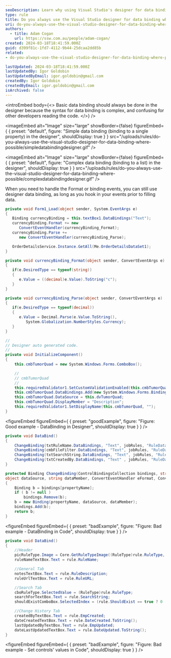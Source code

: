 ```yaml
---
seoDescription: Learn why using Visual Studio's designer for data binding simplifies complex syntax and enhances code readability
type: rule
title: Do you always use the Visual Studio designer for data binding where possible?
uri: do-you-always-use-the-visual-studio-designer-for-data-binding-where-possible
authors:
  - title: Adam Cogan
    url: https://ssw.com.au/people/adam-cogan/
created: 2024-03-18T18:41:59.000Z
guid: d399f81c-1fd7-4112-9b44-25dcaa2dd85b
related:
- do-you-always-use-the-visual-studio-designer-for-data-binding-where-possible

lastUpdated: 2024-03-18T18:41:59.000Z
lastUpdatedBy: Igor Goldobin
lastUpdatedByEmail: igor.goldobin@gmail.com
createdBy: Igor Goldobin
createdByEmail: igor.goldobin@gmail.com
isArchived: false
---
```

<introEmbed
  body={<>
Basic data binding should always be done in the designer because the syntax for data binding is complex, and confusing for other developers reading the code.
  </>}
/>

<imageEmbed
  alt="Image"
  size="large"
  showBorder={false}
  figureEmbed={ {
    preset: "default",
    figure: "Simple data binding (binding to a single property) in the designer",
    shouldDisplay: true
  } }
  src="/uploads/rules/do-you-always-use-the-visual-studio-designer-for-data-binding-where-possible/simpledatabindingdesigner.gif"
/>



<imageEmbed
  alt="Image"
  size="large"
  showBorder={false}
  figureEmbed={ {
    preset: "default",
    figure: "Complex data binding (binding to a list) in the designer",
    shouldDisplay: true
  } }
  src="/uploads/rules/do-you-always-use-the-visual-studio-designer-for-data-binding-where-possible/complexdatabindingdesigner.gif"
/>


When you need to handle the Format or binding events, you can still use designer data binding, as long as you hook in your events prior to filling data.

```cs
private void Form1_Load(object sender, System.EventArgs e)
{
   Binding currencyBinding = this.textBox1.DataBindings("Text");
   currencyBinding.Format += new
      ConvertEventHandler(currencyBinding_Format);
   currencyBinding.Parse +=
      new ConvertEventHandler(currencyBinding_Parse);

   OrderDetailsService.Instance.GetAll(Me.OrderDetailsDataSet1);
}

private void currencyBinding_Format(object sender, ConvertEventArgs e)
{
   if(e.DesiredType == typeof(string))
   {
      e.Value = ((decimal)e.Value).ToString("c");
   }
}

private void currencyBinding_Parse(object sender, ConvertEventArgs e)
{
   if(e.DesiredType == typeof(decimal))
   {
      e.Value = Decimal.Parse(e.Value.ToString(),
         System.Globalization.NumberStyles.Currency);
   }
}
```

```cs
//
// Designer auto generated code.
//
private void InitializeComponent()
{
    this.cmbTumorQuad = new System.Windows.Forms.ComboBox();

    //
    // cmbTumorQuad
    //
    this.requiredValidator1.SetCustomValidationEnabled(this.cmbTumorQuad, true);
    this.cmbTumorQuad.DataBindings.Add(new System.Windows.Forms.Binding("SelectedValue", this.dvOccMain, "TumorQuadrant"));
    this.cmbTumorQuad.DataSource = this.dvTumorQuad;
    this.cmbTumorQuad.DisplayMember = "Description";
    this.requiredValidator1.SetDisplayName(this.cmbTumorQuad, "");
}
```
<figureEmbed figureEmbed={ {
  preset: "goodExample",
  figure: "Figure: Good example - DataBinding in Designer",
  shouldDisplay: true
} } />


```cs
private void DataBind()
{
    ChangeBinding(txtRuleName.DataBindings, "Text", jobRules, "RuleData.RuleName");
    ChangeBinding(cmbFileFilter.DataBindings, "Text", jobRules, "RuleData.FileFilter");
    ChangeBinding(txtSearchString.DataBindings, "Text", jobRules, "RuleData.SearchString");
    ChangeBinding(txtCreatedBy.DataBindings, "Text" , jobRules, "RuleData.EmpCreated");
}

protected Binding ChangeBinding(ControlBindingsCollection bindings, string propertyName,
object dataSource, string dataMember, ConvertEventHandler eFormat, ConvertEventHandler eParse)
{
    Binding b = bindings[propertyName];
    if ( b != null )
        bindings.Remove(b);
    b = new Binding(propertyName, dataSource, dataMember);
    bindings.Add(b);
    return b;
}
```
<figureEmbed figureEmbed={ {
  preset: "badExample",
  figure: "Figure: Bad example - DataBinding in Code",
  shouldDisplay: true
} } />


```cs
private void DataBind()
{
    //Header
    picRuleType.Image = Core.GetRuleTypeImage((RuleType)rule.RuleType, 48);
    ruleNameTextBox.Text = rule.RuleName;

    //General Tab
    notesTextBox.Text = rule.RuleDescription;
    ruleUrlTextBox.Text = rule.RuleURL;

    //Search Tab
    cboRuleType.SelectedValue = (RuleType)rule.RuleType;
    searchForTextBox.Text = rule.SearchString;
    shouldExistComboBox.SelectedIndex = (rule.ShouldExist == true ? 0 : 1);

    //Change History Tab
    createdByTextBox.Text = rule.EmpCreated;
    dateCreatedTextBox.Text = rule.DateCreated.ToString();
    lastUpdatedByTextBox.Text = rule.EmpUpdated;
    dateLastUpdatedTextBox.Text = rule.DateUpdated.ToString();
}
```
<figureEmbed figureEmbed={ {
  preset: "badExample",
  figure: "Figure: Bad example - Set controls' values in Code",
  shouldDisplay: true
} } />
